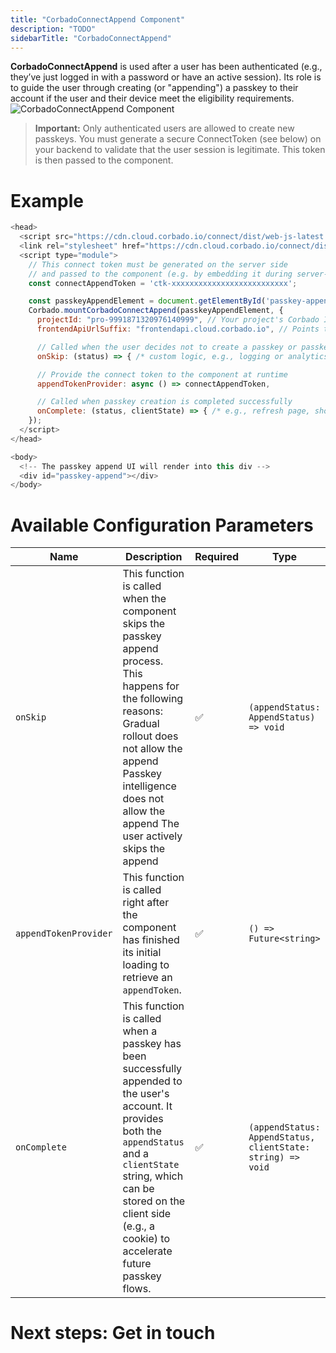 ```yaml
---
title: "CorbadoConnectAppend Component"
description: "TODO"
sidebarTitle: "CorbadoConnectAppend"
---
```



**CorbadoConnectAppend** is used after a user has been authenticated (e.g., they’ve just logged in with a password or have an active session). Its role is to guide the user through creating (or "appending") a passkey to their account if the user and their device meet the eligibility requirements.
![CorbadoConnectAppend Component](https://www.corbado.com/_next/image?url=https%3A%2F%2Fs3.eu-central-1.amazonaws.com%2Fcorbado-cloud-staging-website-assets%2FImage_11_03_25_at_13_34_9c883cf482.jpeg&w=750&q=75&dpl=dpl_B1BvxMgoZpGVDaa5gQri9YWwY9ju)

> **Important:** Only authenticated users are allowed to create new passkeys. You must generate a secure ConnectToken (see below) on your backend to validate that the user session is legitimate. This token is then passed to the component.

# Example

```js
<head>
  <script src="https://cdn.cloud.corbado.io/connect/dist/web-js-latest.min.js"></script>
  <link rel="stylesheet" href="https://cdn.cloud.corbado.io/connect/dist/web-js-latest.min.css" />
  <script type="module">
    // This connect token must be generated on the server side
    // and passed to the component (e.g. by embedding it during server-side rendering).
    const connectAppendToken = 'ctk-xxxxxxxxxxxxxxxxxxxxxxxxxx';

    const passkeyAppendElement = document.getElementById('passkey-append');
    Corbado.mountCorbadoConnectAppend(passkeyAppendElement, {
      projectId: "pro-9991871320976140999", // Your project's Corbado ID
      frontendApiUrlSuffix: "frontendapi.cloud.corbado.io", // Points to your chosen Corbado Frontend API environment

      // Called when the user decides not to create a passkey or passkey creation is skipped
      onSkip: (status) => { /* custom logic, e.g., logging or analytics */ },

      // Provide the connect token to the component at runtime
      appendTokenProvider: async () => connectAppendToken,

      // Called when passkey creation is completed successfully
      onComplete: (status, clientState) => { /* e.g., refresh page, show success UI, etc. */ },
    });
  </script>
</head>

<body>
  <!-- The passkey append UI will render into this div -->
  <div id="passkey-append"></div>
</body>
```

# Available Configuration Parameters

| **Name**              | **Description**                                                                                                                                                                                                                                          | **Required** | **Type**                                                    |
| --------------------- | -------------------------------------------------------------------------------------------------------------------------------------------------------------------------------------------------------------------------------------------------------- | ------------ | ----------------------------------------------------------- |
| `onSkip`              | This function is called when the component skips the passkey append process. This happens for the following reasons: Gradual rollout does not allow the append  Passkey intelligence does not allow the append  The user actively skips the append       | ✅            | `(appendStatus: AppendStatus) => void`                      |
| `appendTokenProvider` | This function is called right after the component has finished its initial loading to retrieve an `appendToken`.                                                                                                                                         | ✅            | `() => Future<string>`                                      |
| `onComplete`          | This function is called when a passkey has been successfully appended to the user's account. It provides both the `appendStatus` and a `clientState` string, which can be stored on the client side (e.g., a cookie) to accelerate future passkey flows. | ✅            | `(appendStatus: AppendStatus, clientState: string) => void` |

# Next steps: Get in touch

<GetInTouch></GetInTouch>